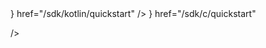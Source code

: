 <CardGroup cols={2}>
  <Card
    horizontal
    title="TypeScript / JS"
    icon="js"
    href="/sdk/ts/quickstart"
  />
  <Card horizontal title="Rust" icon="rust" href="/sdk/rust/quickstart" />
  <Card horizontal title="Go" icon="golang" href="/sdk/go/quickstart" />
  <Card horizontal title="Python" icon="python" href="/sdk/python/quickstart" />
  <Card
    horizontal
    color="#1EBCA1"
    title="Android"
    icon={
      <svg
        enable-background="new 0 0 24 24"
        viewBox="0 0 24 24"
        xmlns="http://www.w3.org/2000/svg"
        fill="#1ebca1"
      >
        <path d="m13.4 0-13.4 14v10l24-24z" />
        <path d="m0 0v12.5l12-12.5z" />
        <path d="m12.6 12.5-11.3 11.5h22.7z" />
      </svg>
    }
    href="/sdk/kotlin/quickstart"
  />
  <Card horizontal title="Swift" icon="swift" href="/sdk/swift/quickstart" />
  <Card horizontal title="PHP" icon="php" href="/sdk/php/quickstart" />
  <Card
    horizontal
    title="C"
    icon={
      <svg
        viewBox="0 0 306 345"
        xmlns="http://www.w3.org/2000/svg"
        fill="none"
      >
        <g clip-path="url(#a)">
          <path
            fill="#1ebca1"
            d="M302.107 258.262c2.401-4.159 3.893-8.845 3.893-13.053V99.139c0-4.207-1.49-8.892-3.892-13.051L153 172.175l149.107 86.087Z"
          />
          <path
            fill="#1ebca1"
            d="m166.25 341.193 126.5-73.034c3.644-2.104 6.956-5.737 9.357-9.897L153 172.175 3.893 258.263c2.4 4.159 5.714 7.793 9.357 9.896l126.5 73.034c7.287 4.208 19.213 4.208 26.5 0Z"
          />
          <path
            fill="#1ebca1"
            d="M302.108 86.087c-2.402-4.16-5.715-7.793-9.358-9.897L166.25 3.156c-7.287-4.208-19.213-4.208-26.5 0L13.25 76.19C5.962 80.397 0 90.725 0 99.14v146.069c0 4.208 1.491 8.894 3.893 13.053L153 172.175l149.108-86.088Z"
          />
          <path
            fill="#fff"
            d="M153 274.175c-56.243 0-102-45.757-102-102s45.757-102 102-102c36.292 0 70.139 19.53 88.331 50.968l-44.143 25.544c-9.105-15.736-26.038-25.512-44.188-25.512-28.122 0-51 22.878-51 51 0 28.121 22.878 51 51 51 18.152 0 35.085-9.776 44.191-25.515l44.143 25.543c-18.192 31.441-52.04 50.972-88.334 50.972Z"
          />
        </g>
        <defs>
          <clipPath id="a">
            <path fill="#fff" d="M0 0h306v344.35H0z" />
          </clipPath>
        </defs>
      </svg>
    }
    href="/sdk/c/quickstart"

/>

</CardGroup>
